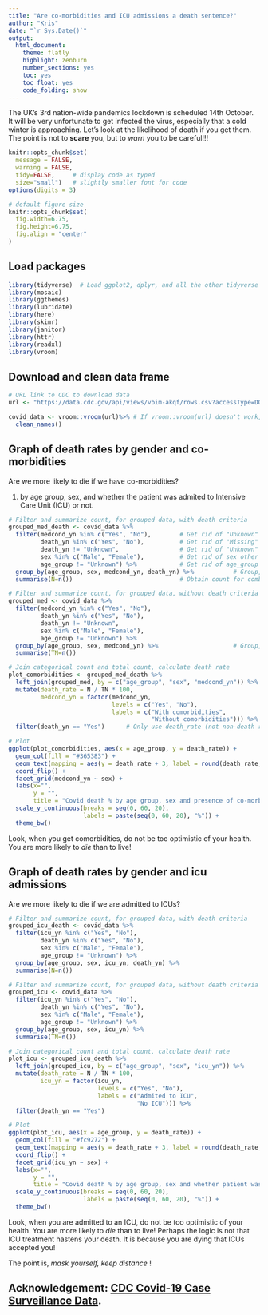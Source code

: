 ```yaml
---
title: "Are co-morbidities and ICU admissions a death sentence?"
author: "Kris"
date: "`r Sys.Date()`"
output:
  html_document:
    theme: flatly
    highlight: zenburn
    number_sections: yes
    toc: yes
    toc_float: yes
    code_folding: show
---
```


The UK's 3rd nation-wide pandemics lockdown is scheduled 14th October. It will be very unfortunate to get infected the virus, especially that a cold winter is approaching. Let's look at the likelihood of death if you get them. The point is not to **scare** you, but to *warn* you to be careful!!!

```r
knitr::opts_chunk$set(
  message = FALSE, 
  warning = FALSE, 
  tidy=FALSE,     # display code as typed
  size="small")   # slightly smaller font for code
options(digits = 3)

# default figure size
knitr::opts_chunk$set(
  fig.width=6.75, 
  fig.height=6.75,
  fig.align = "center"
)
```

## Load packages

```r
library(tidyverse)  # Load ggplot2, dplyr, and all the other tidyverse packages
library(mosaic)
library(ggthemes)
library(lubridate)
library(here)
library(skimr)
library(janitor)
library(httr)
library(readxl)
library(vroom)
```

## Download and clean data frame

```r
# URL link to CDC to download data
url <- "https://data.cdc.gov/api/views/vbim-akqf/rows.csv?accessType=DOWNLOAD"

covid_data <- vroom::vroom(url)%>% # If vroom::vroom(url) doesn't work, use read_csv(url)
  clean_names()
```

## Graph of death rates by gender and co-morbidities

Are we more likely to die if we have co-morbidities?

1. by age group, sex, and whether the patient was admited to Intensive Care Unit (ICU) or not.

```r
# Filter and summarize count, for grouped data, with death criteria
grouped_med_death <- covid_data %>%
  filter(medcond_yn %in% c("Yes", "No"),        # Get rid of "Unknown" or "Missing" medcond_yn
         death_yn %in% c("Yes", "No"),          # Get rid of "Missing" death_yn
         death_yn != "Unknown",                 # Get rid of "Unknown" death_yn
         sex %in% c("Male", "Female"),          # Get rid of sex other than "Male" and "Female"
         age_group != "Unknown") %>%            # Get rid of age_group "Unknown"
  group_by(age_group, sex, medcond_yn, death_yn) %>%           # Group, with "Yes" or "No" as separate categories for death_yn
  summarise(N=n())                              # Obtain count for combinations of categories

# Filter and summarize count, for grouped data, without death criteria
grouped_med <- covid_data %>%
  filter(medcond_yn %in% c("Yes", "No"),
         death_yn %in% c("Yes", "No"),
         death_yn != "Unknown",
         sex %in% c("Male", "Female"),
         age_group != "Unknown") %>%
  group_by(age_group, sex, medcond_yn) %>%                     # Group, regardless of "Yes" or "No" for death_yn
  summarise(TN=n())

# Join categorical count and total count, calculate death rate
plot_comorbidities <- grouped_med_death %>%
  left_join(grouped_med, by = c("age_group", "sex", "medcond_yn")) %>%         # Present total count next to sub-count
  mutate(death_rate = N / TN * 100,                                                    # Create new column of calculated percentage of total
         medcond_yn = factor(medcond_yn,                                               # Factorize and rename medcond_yn feature
                             levels = c("Yes", "No"),
                             labels = c("With comorbidities",
                                        "Without comorbidities"))) %>%
  filter(death_yn == "Yes")      # Only use death_rate (not non-death rate) before plotting

# Plot
ggplot(plot_comorbidities, aes(x = age_group, y = death_rate)) +               # Specify data and axes
  geom_col(fill = "#365383") +                                                    # Specify chart style (bar) and fill color
  geom_text(mapping = aes(y = death_rate + 3, label = round(death_rate,1)), size = 4) +  # Specify data labels and their positions
  coord_flip() +                                                               # Flip axis
  facet_grid(medcond_yn ~ sex) +                                               # Create a grid format (vertical ~ horizontal)
  labs(x="", 
       y = "", 
       title = "Covid death % by age group, sex and presence of co-morbidities") +
  scale_y_continuous(breaks = seq(0, 60, 20),
                     labels = paste(seq(0, 60, 20), "%")) +
  theme_bw()
```

Look, when you get comorbidities, do not be too optimistic of your health. You are more likely to *die* than to live!

## Graph of death rates by gender and icu admissions

Are we more likely to die if we are admitted to ICUs?

```r
# Filter and summarize count, for grouped data, with death criteria
grouped_icu_death <- covid_data %>%
  filter(icu_yn %in% c("Yes", "No"),
         death_yn %in% c("Yes", "No"),
         sex %in% c("Male", "Female"),
         age_group != "Unknown") %>%
  group_by(age_group, sex, icu_yn, death_yn) %>%
  summarise(N=n())

# Filter and summarize count, for grouped data, without death criteria
grouped_icu <- covid_data %>%
  filter(icu_yn %in% c("Yes", "No"),
         death_yn %in% c("Yes", "No"),
         sex %in% c("Male", "Female"),
         age_group != "Unknown") %>%
  group_by(age_group, sex, icu_yn) %>%
  summarise(TN=n())

# Join categorical count and total count, calculate death rate
plot_icu <- grouped_icu_death %>%
  left_join(grouped_icu, by = c("age_group", "sex", "icu_yn")) %>%
  mutate(death_rate = N / TN * 100,
         icu_yn = factor(icu_yn, 
                         levels = c("Yes", "No"),
                         labels = c("Admited to ICU",
                                    "No ICU"))) %>%
  filter(death_yn == "Yes")

# Plot
ggplot(plot_icu, aes(x = age_group, y = death_rate)) +
  geom_col(fill = "#fc9272") +
  geom_text(mapping = aes(y = death_rate + 3, label = round(death_rate,1)), size = 4) +
  coord_flip() +
  facet_grid(icu_yn ~ sex) +
  labs(x="", 
       y = "", 
       title = "Covid death % by age group, sex and whether patient was admited to ICU") +
  scale_y_continuous(breaks = seq(0, 60, 20),
                     labels = paste(seq(0, 60, 20), "%")) +
  theme_bw()
```

Look, when you are admitted to an ICU, do not be too optimistic of your health. You are more likely to *die* than to live! Perhaps the logic is not that ICU treatment hastens your death. It is because you are dying that ICUs accepted you!

The point is, *mask yourself, keep distance* !

## Acknowledgement: [CDC Covid-19 Case Surveillance Data](https://data.cdc.gov/Case-Surveillance/COVID-19-Case-Surveillance-Public-Use-Data/vbim-akqf). 

